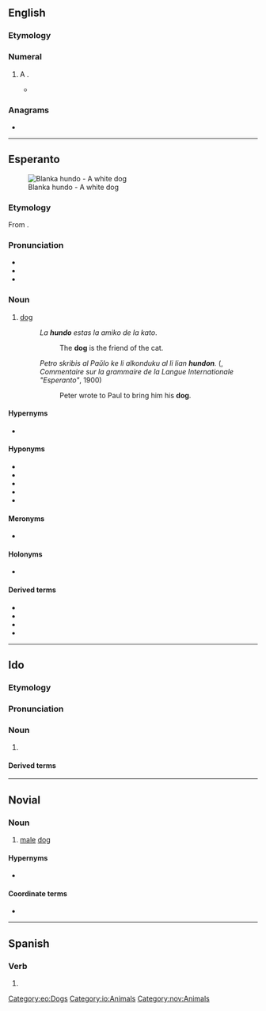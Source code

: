==English==

===Etymology===
{{af|en|hundred|-o}}

===Numeral===
{{head|en|numeral}}

# {{lb|en|informal}} A {{l|en|hundred}}.
#* {{quote-book|year=2013|title=The Classic: ’69 Chevy Camaro|author=Eric Stevens|location=Minneapolis|publisher=Darby Creek Publishing|isbn=9781467712477|page={{gbooks|i1ZXBAAAQBAJ|51|hundo}}|passage=“Can you hit a '''hundo'''?” Dad said, grinning. ¶ “I don't know,” Eddie said. “Seems like a bad idea.”}}

===Anagrams===
* {{anagrams|en|a=dhnou|Duhon|Hudon|hound|no duh}}

----

==Esperanto==
{{wikipedia|lang=eo}}
[[File:2008-07-11 White German Shepherd pup chilling at the Coker Arboretum.jpg|thumb|Blanka hundo - A white dog]]

===Etymology===
From {{etyl|de|eo}} {{m|de|Hund}}.

===Pronunciation===
* {{IPA|lang=eo|/ˈhundo/}}
* {{audio|Eo-hundo.ogg|Audio|lang=eo}}
* {{hyphenation|hun|do|lang=eo}}

===Noun===
{{eo-head}}

# [[dog]]
#: ''La '''hundo''' estas la amiko de la kato''.
#:: The '''dog''' is the friend of the cat.
#: ''Petro skribis al Paŭlo ke li alkonduku al li lian '''hundon'''.'' ({{w|lang=fr|Louis de Beaufront}}, ''Commentaire sur la grammaire de la Langue Internationale "Esperanto"'', 1900)
#:: Peter wrote to Paul to bring him his '''dog'''.

====Hypernyms====
* {{l|eo|kaniso|gloss=member of the Canis genus}}

====Hyponyms====
* {{l|eo|ĉenhundo|gloss=[[guard]] dog}}
* {{l|eo|hundaĉo|gloss=an ugly dog, a [[cur]]}}
* {{l|eo|hundido|gloss=a [[puppy]]}}
* {{l|eo|hundino|gloss=a female dog, a [[bitch]]}}
* {{l|eo|virhundo|gloss=a male dog}}

====Meronyms====
* {{l|eo|hundaĵo|gloss=dog [[meat]]}}

====Holonyms====
* {{l|eo|hundaro|gloss=a [[pack]] of dogs}}

====Derived terms====
* {{l|eo|hunda|gloss=[[canine]]}}
* {{l|eo|hundejo|gloss=a [[kennel]]}}
* {{l|eo|hundosledo|gloss=a [[dogsled]]}}
* {{l|eo|hundujo|gloss=a [[doghouse]]}}

{{eo GCSE|3}}
{{eo BRO|4}}
{{Universala Vortaro}}

[[Category:eo:Dogs]]

----

==Ido==

===Etymology===
{{io-bor|eo=hundo|hound||Hund}}

===Pronunciation===
{{io-IPA}}

===Noun===
{{io-head}}

# {{l|en|dog}} {{qualifier|male or female}}

====Derived terms====
{{der3|lang=io
| {{l|io|hundulo||male dog}}
| {{l|io|hundino||female dog, bitch}}
| {{l|io|hundala||canine, doggish}}
| {{l|io|hundyuno||young dog, pup, puppy}}
| {{l|io|hundo-herbo||dog grass, couch grass}}
| {{l|io|hundligilo||dog leash}}
| {{l|io|marhundo||seal}}
| {{l|io|chaso-hundo||hunting dog, hound}}
| {{l|io|gardo-hund||watch dog}}
| {{l|io|hundacho||cur}}
| {{l|io|mutono-gardo-hundo||shepherd dog}}
| {{l|io|pastoro-hundo||shepherd dog}}
| {{l|io|volfo-hund||wolf dog}}
| {{l|io|hundatra||doggish}}
| {{l|io|hundo-kombato||dog fight}}
| {{l|io|hundeyo||dog house, kennel}}
| {{l|io|hundo-stablo||dog house}}
| {{l|io|hundeto||doggy}}
| {{l|io|hundo-dometo||kennel}}
| {{l|io|dorloto-hundeto||lapdog}}
| {{l|io|hundaro||pack of dogs}}
| {{l|io|foxo-hund||dog fox}}
| {{l|io|leporo-hundo||harrier}}
}}

[[Category:io:Animals]]

----

==Novial==

===Noun===
{{nov-noun}}

# [[male]] [[dog]]

====Hypernyms====
* {{l|nov|hunde|gloss=dog}}

====Coordinate terms====
* {{l|nov|hunda|gloss=female dog, [[bitch]]}}

[[Category:nov:Animals]]

----

==Spanish==

===Verb===
{{head|es|verb form}}

# {{es-verb form of|ending=ir|mood=indicative|tense=present|pers=1|number=singular|hundir}}